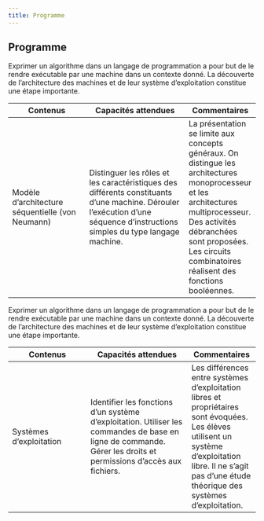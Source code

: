 ```yaml
---
title: Programme
---
```



## Programme

Exprimer un algorithme dans un langage de programmation a pour but de le rendre
exécutable par une machine dans un contexte donné. La découverte de l'architecture des
machines et de leur système d'exploitation constitue une étape importante.

| Contenus | Capacités attendues | Commentaires |
|------- |--------- |------ |
|Modèle d'architecture séquentielle (von Neumann)|Distinguer les rôles et les caractéristiques des différents constituants d'une machine. Dérouler l'exécution d'une séquence d'instructions simples du type langage machine.|La présentation se limite aux concepts généraux. On distingue les architectures monoprocesseur et les architectures multiprocesseur. Des activités débranchées sont proposées. Les circuits combinatoires réalisent des fonctions booléennes.|

Exprimer un algorithme dans un langage de programmation a pour but de le rendre
exécutable par une machine dans un contexte donné. La découverte de l'architecture des
machines et de leur système d'exploitation constitue une étape importante.

| Contenus | Capacités attendues | Commentaires |
|------- |--------- |------ |
| Systèmes d'exploitation|Identifier les fonctions d'un système d'exploitation. Utiliser les commandes de base en ligne de commande. Gérer les droits et permissions d'accès aux fichiers.|Les différences entre systèmes d'exploitation libres et propriétaires sont évoquées. Les élèves utilisent un système d'exploitation libre. Il ne s'agit pas d'une étude théorique des systèmes d'exploitation.|

